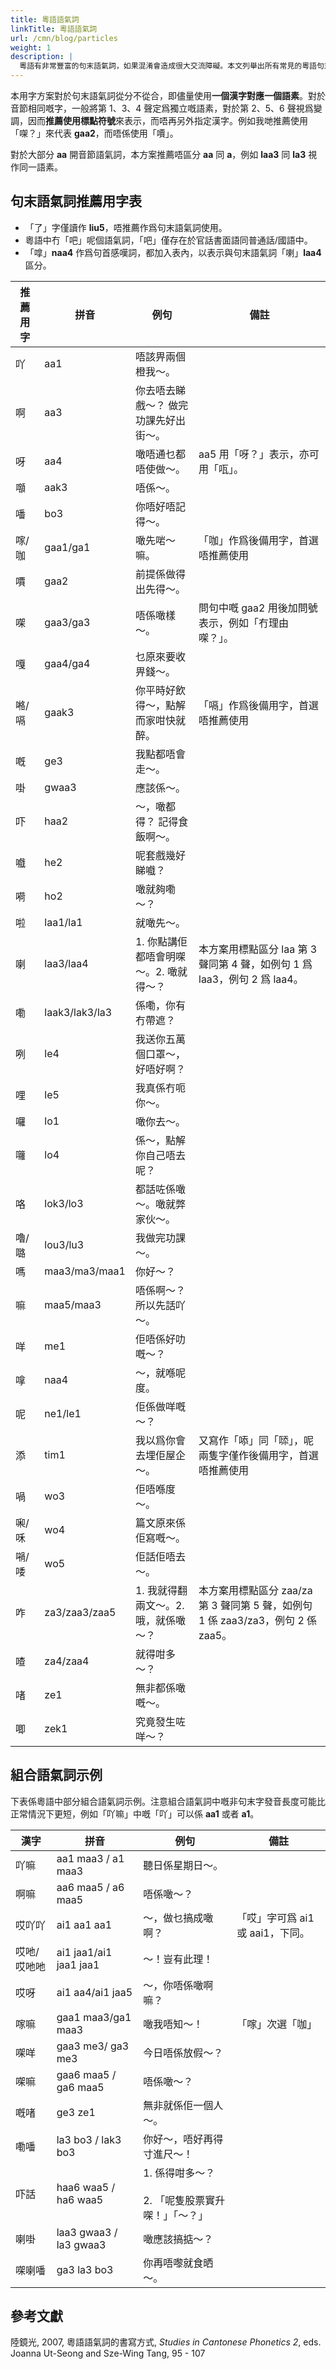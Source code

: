 ```yaml
---
title: 粵語語氣詞
linkTitle: 粵語語氣詞
url: /cmn/blog/particles
weight: 1
description: |
  粵語有非常豐富的句末語氣詞，如果混淆會造成很大交流障礙。本文列舉出所有常見的粵語句末語氣詞和它們的推薦寫法，讓大家可以寫規範粵文。
---
```



<Alert title="方案選字原則">

本用字方案對於句末語氣詞從分不從合，即儘量使用**一個漢字對應一個語素**。對於音節相同嘅字，一般將第 1、3、4 聲定爲獨立嘅語素，對於第 2、5、6 聲視爲變調，因而**推薦使用標點符號**來表示，而唔再另外指定漢字。例如我哋推薦使用「㗎？」來代表 **gaa2**，而唔係使用「𠿪」。

對於大部分 **aa** 開音節語氣詞，本方案推薦唔區分 **aa** 同 **a**，例如 **laa3** 同 **la3** 視作同一語素。

</Alert>

## 句末語氣詞推薦用字表

<Alert title="說明">

- 「了」字僅讀作 **liu5**，唔推薦作爲句末語氣詞使用。
- 粵語中冇「吧」呢個語氣詞，「吧」僅存在於官話書面語同普通話/國語中。
- 「嗱」**naa4** 作爲句首感嘆詞，都加入表內，以表示與句末語氣詞「喇」**laa4** 區分。

</Alert>

| 推薦用字 | 拼音           | 例句                                   | 備註                                                                             |
| -------- | -------------- | -------------------------------------- | -------------------------------------------------------------------------------- |
| 吖       | aa1            | 唔該畀兩個橙我～。                     |                                                                                  |
| 啊       | aa3            | 你去唔去睇戲～？ 做完功課先好出街～。  |                                                                                  |
| 呀       | aa4            | 噉唔通乜都唔使做～。                   | aa5 用「呀？」表示，亦可用「咓」。                                               |
| 𡅅       | aak3           | 唔係～。                               |                                                                                  |
| 噃       | bo3            | 你唔好唔記得～。                       |                                                                                  |
| 𠺢/咖    | gaa1/ga1       | 噉先啱～嘛。                           | 「咖」作爲後備用字，首選唔推薦使用                                               |
| 𠿪       | gaa2           | 前提係做得出先得～。                   |                                                                                  |
| 㗎       | gaa3/ga3       | 唔係噉樣～。                           | 問句中嘅 gaa2 用後加問號表示，例如「冇理由㗎？」。                               |
| 嘎       | gaa4/ga4       | 乜原來要收畀錢～。                     |                                                                                  |
| 𠺝/嗝    | gaak3          | 你平時好飲得～，點解而家咁快就醉。     | 「嗝」作爲後備用字，首選唔推薦使用                                               |
| 嘅       | ge3            | 我點都唔會走～。                       |                                                                                  |
| 啩       | gwaa3          | 應該係～。                             |                                                                                  |
| 吓       | haa2           | ～，噉都得？ 記得食飯啊～。            |                                                                                  |
| 嚱       | he2            | 呢套戲幾好睇嚱？                       |                                                                                  |
| 嗬       | ho2            | 噉就夠嘞～？                           |                                                                                  |
| 啦       | laa1/la1       | 就噉先～。                             |                                                                                  |
| 喇       | laa3/laa4      | 1. 你點講佢都唔會明㗎～。2. 噉就得～？ | 本方案用標點區分 laa 第 3 聲同第 4 聲，如例句 1 爲 laa3，例句 2 爲 laa4。        |
| 嘞       | laak3/lak3/la3 | 係嘞，你有冇帶遮？                     |                                                                                  |
| 咧       | le4            | 我送你五萬個口罩～，好唔好啊？         |                                                                                  |
| 哩       | le5            | 我真係冇呃你～。                       |                                                                                  |
| 囉       | lo1            | 噉你去～。                             |                                                                                  |
| 囖       | lo4            | 係～，點解你自己唔去呢？               |                                                                                  |
| 咯       | lok3/lo3       | 都話咗係噉～。噉就弊家伙～。           |                                                                                  |
| 嚕/𡀔    | lou3/lu3       | 我做完功課～。                         |                                                                                  |
| 嗎       | maa3/ma3/maa1  | 你好～？                               |                                                                                  |
| 嘛       | maa5/maa3      | 唔係啊～？所以先話吖～。               |                                                                                  |
| 咩       | me1            | 佢唔係好叻嘅～？                       |                                                                                  |
| 嗱       | naa4           | ～，就喺呢度。                         |                                                                                  |
| 呢       | ne1/le1        | 佢係做咩嘅～？                         |                                                                                  |
| 添       | tim1           | 我以爲你會去埋佢屋企～。               | 又寫作「㖭」同「𠻹」，呢兩隻字僅作後備用字，首選唔推薦使用                       |
| 喎       | wo3            | 佢唔喺度～。                           |                                                                                  |
| 啝/咊    | wo4            | 篇文原來係佢寫嘅～。                   |                                                                                  |
| 𡁜/唩    | wo5            | 佢話佢唔去～。                         |                                                                                  |
| 咋       | za3/zaa3/zaa5  | 1. 我就得翻兩文～。2. 哦，就係噉～？   | 本方案用標點區分 zaa/za 第 3 聲同第 5 聲，如例句 1 係 zaa3/za3，例句 2 係 zaa5。 |
| 喳       | za4/zaa4       | 就得咁多～？                           |                                                                                  |
| 啫       | ze1            | 無非都係噉嘅～。                       |                                                                                  |
| 唧       | zek1           | 究竟發生咗咩～？                       |                                                                                  |

## 組合語氣詞示例

<Alert title="說明">

下表係粵語中部分組合語氣詞示例。注意組合語氣詞中嘅非句末字發音長度可能比正常情況下更短，例如「吖嘛」中嘅「吖」可以係 **aa1** 或者 **a1**。

</Alert>

| 漢字        | 拼音                   | 例句                                                      | 備註                             |
| ----------- | ---------------------- | --------------------------------------------------------- | -------------------------------- |
| 吖嘛        | aa1 maa3 / a1 maa3     | 聽日係星期日～。                                          |                                  |
| 啊嘛        | aa6 maa5 / a6 maa5     | 唔係噉～？                                                |                                  |
| 哎吖吖      | ai1 aa1 aa1            | ～，做乜搞成噉啊？                                        | 「哎」字可爲 ai1 或 aai1，下同。 |
| 哎吔/哎吔吔 | ai1 jaa1/ai1 jaa1 jaa1 | ～！豈有此理！                                            |                                  |
| 哎呀        | ai1 aa4/ai1 jaa5       | ～，你唔係噉啊嘛？                                        |                                  |
| 𠺢嘛        | gaa1 maa3/ga1 maa3     | 噉我唔知～！                                              | 「𠺢」次選「咖」                 |
| 㗎咩        | gaa3 me3/ ga3 me3      | 今日唔係放假～？                                          |                                  |
| 㗎嘛        | gaa6 maa5 / ga6 maa5   | 唔係噉～？                                                |                                  |
| 嘅啫        | ge3 ze1                | 無非就係佢一個人～。                                      |                                  |
| 嘞噃        | la3 bo3 / lak3 bo3     | 你好～，唔好再得寸進尺～！                                |                                  |
| 吓話        | haa6 waa5 / ha6 waa5   | 1. 係得咁多～？<br/><br/> 2. 「呢隻股票實升㗎！」「～？」 |                                  |
| 喇啩        | laa3 gwaa3 / la3 gwaa3 | 噉應該搞掂～？                                            |                                  |
| 㗎喇噃      | ga3 la3 bo3            | 你再唔嚟就食晒～。                                        |                                  |

## 參考文獻

陸鏡光, 2007, 粵語語氣詞的書寫方式, _Studies in Cantonese Phonetics 2_, eds. Joanna Ut-Seong and Sze-Wing Tang, 95 - 107
